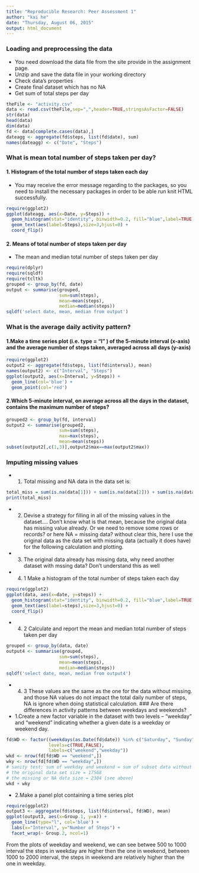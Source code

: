```yaml
---
title: "Reproducible Research: Peer Assessment 1"
author: "kai he"
date: "Thursday, August 06, 2015"
output: html_document
---
```


### Loading and preprocessing the data
* You need download the data file from the site provide in the assignment page.
* Unzip and save the data file in your working directory
* Check data's properties
* Create final dataset which has no NA
* Get sum of total steps per day
```r
theFile <- "activity.csv"
data <- read.csv(theFile,sep=",",header=TRUE,stringsAsFactor=FALSE)
str(data)
head(data)
dim(data)
fd <- data[complete.cases(data),]
dateagg <- aggregate(fd$steps, list(fd$date), sum)
names(dateagg) <- c("Date", "Steps")
```

### What is mean total number of steps taken per day?
#### 1. Histogram of the total number of steps taken each day
* You may receive the error message regarding to the packages, so you need to install the necessary packages in order to be able run knit HTML successfully.
```r
require(ggplot2)
ggplot(dateagg, aes(x=Date, y=Steps)) + 
  geom_histogram(stat="identity", binwidth=0.2, fill="blue",label=TRUE) +
  geom_text(aes(label=Steps),size=3,hjust=0) +
  coord_flip()
```

#### 2. Means of total number of steps taken per day
* The mean and median total number of steps taken per day
```r
require(dplyr)
require(sqldf)
require(tcltk)
grouped <- group_by(fd, date)
output <- summarise(grouped, 
                    sum=sum(steps),
                    mean=mean(steps),
                    median=median(steps))
sqldf('select date, mean, median from output')
```

### What is the average daily activity pattern?
#### 1.Make a time series plot (i.e.  type = "l" ) of the 5-minute interval (x-axis) and the average number of steps taken, averaged across all days (y-axis)
```r
require(ggplot2)
output2 <- aggregate(fd$steps, list(fd$interval), mean)
names(output2) <- c("Interval", "Steps")
ggplot(output2, aes(x=Interval, y=Steps)) + 
  geom_line(col='blue') +
  geom_point(col='red')
```

#### 2.Which 5-minute interval, on average across all the days in the dataset, contains the maximum number of steps?
```r
grouped2 <- group_by(fd, interval)
output2 <- summarise(grouped2, 
                    sum=sum(steps),
                    max=max(steps),
                    mean=mean(steps))
subset(output2[,c(1,3)],output2$max==max(output2$max))
```

### Imputing missing values
* 1. Total missing and NA data in the data set is:
```r
total_miss = sum(is.na(data[1])) + sum(is.na(data[2])) + sum(is.na(data[3]))
print(total_miss)
```

* 2. Devise a strategy for filling in all of the missing values in the dataset.... Don't know what is that mean, because the original data has missing value already. Or we need to remove some rows or records? or here NA = missing data? without clear this, here I use the original data as the data set with missing data (actually it does have) for the following calculation and plotting.


* 3. The original data already has missing data, why need another dataset with mssing data? Don't understand this as well

* 4. 1 Make a histogram of the total number of steps taken each day 
```r
require(ggplot2)
ggplot(data, aes(x=date, y=steps)) + 
  geom_histogram(stat="identity", binwidth=0.2, fill="blue",label=TRUE) +
  geom_text(aes(label=steps),size=3,hjust=0) +
  coord_flip()
```

* 4. 2 Calculate and report the mean and median total number of steps taken per day
```r
grouped <- group_by(data, date)
output4 <- summarise(grouped, 
                    sum=sum(steps),
                    mean=mean(steps),
                    median=median(steps))
sqldf('select date, mean, median from output4')
```

* 4. 3 These values are the same as the one for the data without missing. and those NA values do not impact the total daily number of steps, NA is ignore when doing statistical calculation.
### Are there differences in activity patterns between weekdays and weekends?
* 1.Create a new factor variable in the dataset with two levels -- "weekday" and "weekend" indicating whether a given date is a weekday or weekend day.

```r
fd$WD <- factor((weekdays(as.Date(fd$date)) %in% c("Saturday", "Sunday")),
                levels=c(TRUE,FALSE),
                labels=c("weekend","weekday"))
wkd <- nrow(fd[fd$WD == "weekend",])
wky <- nrow(fd[fd$WD == "weekday",])
# sanity test: sum of weekday and weekend = sum of subset data without NA, i.e 15264
# the original data set size = 17568
# the missing or NA data size = 2304 (see above)
wkd + wky
```

* 2.Make a panel plot containing a time series plot 
```r
require(ggplot2)
output3 <- aggregate(fd$steps, list(fd$interval, fd$WD), mean)
ggplot(output3, aes(x=Group.1, y=x)) + 
  geom_line(type="l", col='blue') +
  labs(x="Interval", y="Number of Steps") +
  facet_wrap(~ Group.2, ncol=1)

```
From the plots of weekday and weekend, we can see betwee 500 to 1000 interval the steps in weekday are higher then the one in weekend, between 1000 to 2000 interval, the steps in weekend are relatively higher than the one in weekday.